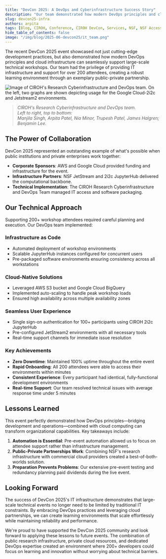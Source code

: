 ```yaml
---
title: "DevCon 2025: A DevOps and Cyberinfrastructure Success Story"
description: "Our team demonstrated how modern DevOps principles and cloud infrastructure can seamlessly support large-scale technical workshops for over 200 attendees."
slug: devcon25-infra
authors: arpita
tags: [Blog, CIROH, Conference, CIROH DevCon, Services, NSF, NSF Access, 2i2c, JetStream2, AWS, Google Cloud, HPC, Wukong, Pantarhei, On-Premises Services]
hide_table_of_contents: false
image: "/img/blog/2025-06-devcon25/it_team.png"
---
```


The recent DevCon 2025 event showcased not just cutting-edge development practices, but also demonstrated how modern DevOps principles and cloud infrastructure can seamlessly support large-scale technical workshops. Our team had the privilege of providing IT infrastructure and support for over 200 attendees, creating a robust learning environment through an exemplary public-private partnership.

![Image of CIROH's Research Cyberinfrastructure and DevOps team. On the left, two graphs are shown depicting usage for the Google Cloud-2i2c and Jetstream2 environments.](/img/blog/2025-06-devcon25/it_team.png)
> *CIROH's Research Cyberinfrastructure and DevOps team.* <br/>
> *Left to right, top to bottom:<br/>Manjila Singh, Arpita Patel, Nia Minor, Trupesh Patel, James Halgren; Benjamin Lee.*

## The Power of Collaboration

DevCon 2025 represented an outstanding example of what's possible when public institutions and private enterprises work together:
- **Corporate Sponsors**: AWS and Google Cloud provided funding and infrastructure for the event.
- **Infrastructure Partners**: NSF JetStream and 2i2c JupyterHub delivered the computational backbone.
- **Technical Implementation**: The CIROH Research Cyberinfrastructure and DevOps Team managed IT access and software packaging.

## Our Technical Approach

Supporting 200+ workshop attendees required careful planning and execution. Our DevOps team implemented:

### Infrastructure as Code
- Automated deployment of workshop environments
- Scalable JupyterHub instances configured for concurrent users
- Pre-packaged software environments ensuring consistency across all workstations

### Cloud-Native Solutions
- Leveraged AWS S3 bucket and Google Cloud BigQuery 
- Implemented auto-scaling to handle peak workshop loads
- Ensured high availability across multiple availability zones

### Seamless User Experience
- Single sign-on authentication for 100+ participants using CIROH 2i2c JupyterHub
- Pre-configured JetStream2 environments with all necessary tools
- Real-time support channels for immediate issue resolution

### Key Achievements
- **Zero Downtime**: Maintained 100% uptime throughout the entire event
- **Rapid Onboarding**: All 200 attendees were able to access their environments within minutes
- **Consistent Experience**: Every participant had identical, fully-functional development environments
- **Real-time Support**: Our team resolved technical issues with average response time under 5 minutes

## Lessons Learned

This event perfectly demonstrated how DevOps principles—bridging development and operations—combined with cloud computing can transform organizational capabilities. Key takeaways include:
1. **Automation is Essential**: Pre-event automation allowed us to focus on attendee support rather than infrastructure management.
2. **Public-Private Partnerships Work**: Combining NSF's research infrastructure with commercial cloud providers created a best-of-both-worlds solution.
3. **Preparation Prevents Problems**: Our extensive pre-event testing and redundancy planning paid dividends during the live event.

## Looking Forward

The success of DevCon 2025's IT infrastructure demonstrates that large-scale technical events no longer need to be limited by traditional IT constraints. By embracing DevOps practices and leveraging cloud partnerships, we can create learning environments that scale effortlessly while maintaining reliability and performance.

We're proud to have supported the DevCon 2025 community and look forward to applying these lessons to future events. The combination of public research infrastructure, private cloud resources, and dedicated DevOps expertise created an environment where 200+ developers could focus on learning and innovation without worrying about technical barriers.
